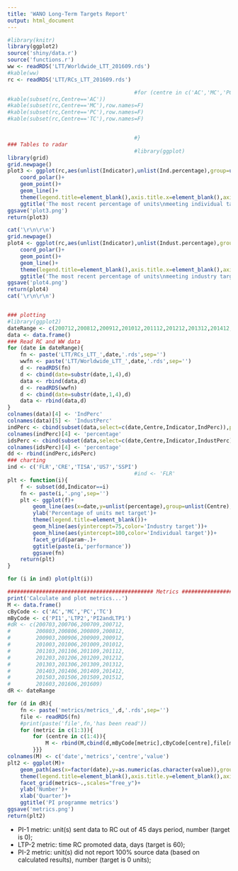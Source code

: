 ---
title: 'WANO Long-Term Targets Report'
output: html_document
---
```{r, warning=FALSE, eval=TRUE, message=FALSE, tidy=TRUE, dev='png', echo=FALSE, fig.width=6}
#library(knitr)
library(ggplot2)
source('shiny/data.r')
source('functions.r')
ww <- readRDS('LTT/Worldwide_LTT_201609.rds')
#kable(ww)
rc <- readRDS('LTT/RCs_LTT_201609.rds')

                                        #for (centre in c('AC','MC','PC','TC')){
#kable(subset(rc,Centre=='AC'))
#kable(subset(rc,Centre=='MC'),row.names=F)
#kable(subset(rc,Centre=='PC'),row.names=F)
#kable(subset(rc,Centre=='TC'),row.names=F)


                                        #}
### Tables to radar
                                        #library(ggplot)
library(grid)
grid.newpage()
plot3 <- ggplot(rc,aes(unlist(Indicator),unlist(Ind.percentage),group=unlist(Centre),color=unlist(Centre)))+
    coord_polar()+
    geom_point()+
    geom_line()+
    theme(legend.title=element_blank(),axis.title.x=element_blank(),axis.title.y=element_blank())+
    ggtitle('The most recent percentage of units\nmeeting individual targets')
ggsave('plot3.png')
return(plot3)

cat('\r\n\r\n')
grid.newpage()
plot4 <- ggplot(rc,aes(unlist(Indicator),unlist(Indust.percentage),group=unlist(Centre),color=unlist(Centre)))+
    coord_polar()+
    geom_point()+
    geom_line()+
    theme(legend.title=element_blank(),axis.title.x=element_blank(),axis.title.y=element_blank())+
    ggtitle('The most recent percentage of units\nmeeting industry targets')
ggsave('plot4.png')
return(plot4)
cat('\r\n\r\n')


### plotting
#library(ggplot2)
dateRange <- c(200712,200812,200912,201012,201112,201212,201312,201412,201512,201612,201703)
data <- data.frame()
### Read RC and WW data
for (date in dateRange){
    fn <- paste('LTT/RCs_LTT_',date,'.rds',sep='')
    wwfn <- paste('LTT/Worldwide_LTT_',date,'.rds',sep='')
    d <- readRDS(fn)
    d <- cbind(date=substr(date,1,4),d)
    data <- rbind(data,d)
    d <- readRDS(wwfn)
    d <- cbind(date=substr(date,1,4),d)
    data <- rbind(data,d)
}
colnames(data)[4] <- 'IndPerc'
colnames(data)[5] <- 'IndustPerc'
indPerc <- cbind(subset(data,select=c(date,Centre,Indicator,IndPerc)),param='Individual')
colnames(indPerc)[4] <- 'percentage'
idsPerc <- cbind(subset(data,select=c(date,Centre,Indicator,IndustPerc)),param='Industry')
colnames(idsPerc)[4] <- 'percentage'
dd <- rbind(indPerc,idsPerc)
### charting
ind <- c('FLR','CRE','TISA','US7','SSPI')
                                        #ind <- 'FLR'
plt <- function(i){
    f <- subset(dd,Indicator==i)
    fn <- paste(i,'.png',sep='')
    plt <- ggplot(f)+
        geom_line(aes(x=date,y=unlist(percentage),group=unlist(Centre),color=unlist(Centre)))+
        ylab('Percentage of units met target')+
        theme(legend.title=element_blank())+
        geom_hline(aes(yintercept=75,color='Industry target'))+
        geom_hline(aes(yintercept=100,color='Individual target'))+
        facet_grid(param~.)+
        ggtitle(paste(i,'performance'))
        ggsave(fn)
    return(plt)
}

for (i in ind) plot(plt(i))

############################################## Metrics ######################################################
print('Calculate and plot metrics...')
M <- data.frame()
cByCode <- c('AC','MC','PC','TC')
mByCode <- c('PI1','LTP2','PI2andLTP1')
#dR <- c(200703,200706,200709,200712,
#        200803,200806,200809,200812,
#        200903,200906,200909,200912,
#        201003,201006,201009,201012,
#        201103,201106,201109,201112,
#        201203,201206,201209,201212,
#        201303,201306,201309,201312,
#        201403,201406,201409,201412,
#        201503,201506,201509,201512,
#        201603,201606,201609)
dR <- dateRange

for (d in dR){
    fn <- paste('metrics/metrics_',d,'.rds',sep='')
    file <- readRDS(fn)
    #print(paste('file',fn,'has been read'))
    for (metric in c(1:3)){
        for (centre in c(1:4)){
            M <- rbind(M,cbind(d,mByCode[metric],cByCode[centre],file[metric,centre]))
        }}}
colnames(M) <- c('date','metrics','centre','value')
plt2 <- ggplot(M)+
    geom_path(aes(x=factor(date),y=as.numeric(as.character(value)),group=factor(centre),color=factor(centre)))+
    theme(legend.title=element_blank(),axis.title.y=element_blank(),axis.text.x = element_text(angle = 30, hjust = 1))+
    facet_grid(metrics~.,scales="free_y")+
    ylab('Number')+
    xlab('Quarter')+
    ggtitle('PI programme metrics')
ggsave('metrics.png')
return(plt2)
```

- PI-1 metric: unit(s) sent data to RC out of 45 days period, number
  (target is 0);
- LTP-2 metric: time RC promoted data, days (target is 60);
- PI-2 metric: unit(s) did not report 100% source data (based on
  calculated results), number (target is 0 units);
